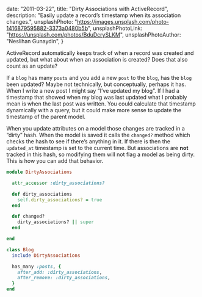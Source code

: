   date: "2011-03-22",
  title: "Dirty Associations with ActiveRecord",
  description:
    "Easily update a record’s timestamp when its association changes.",
  unsplashPhoto: "https://images.unsplash.com/photo-1416879595882-3373a0480b5b",
  unsplashPhotoLink: "https://unsplash.com/photos/BduDcrySLKM",
  unsplashPhotoAuthor: "Neslihan Gunaydin",
}

ActiveRecord automatically keeps track of when a record was created and updated, but what about when an association is created? Does that also count as an update?

If a `blog` has many `posts` and you add a new `post` to the `blog`, has the `blog` been updated? Maybe not technically, but conceptually, perhaps it has. When I write a new post I might say “I’ve updated my blog”. If I had a timestamp that showed when my blog was last updated what I probably mean is when the last post was written. You could calculate that timestamp dynamically with a query, but it could make more sense to update the timestamp of the parent model.

When you update attributes on a model those changes are tracked in a “dirty” hash. When the model is saved it calls the `changed?` method which checks the hash to see if there’s anything in it. If there is then the `updated_at` timestamp is set to the current time. But associations are **not** tracked in this hash, so modifying them will not flag a model as being dirty. This is how you can add that behavior.

```ruby
module DirtyAssociations

  attr_accessor :dirty_associations?

  def dirty_associations
    self.dirty_associations? = true
  end

  def changed?
    dirty_associations? || super
  end

end

class Blog
  include DirtyAssociations

  has_many :posts, {
    after_add: :dirty_associations,
    after_remove: :dirty_associations,
  }
end
```

